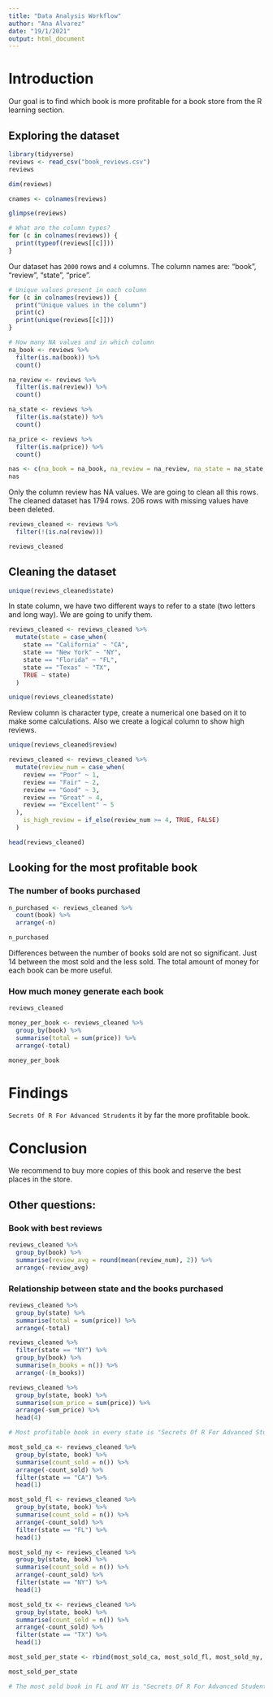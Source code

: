 ```yaml
---
title: "Data Analysis Workflow"
author: "Ana Alvarez"
date: "19/1/2021"
output: html_document
---
```


# Introduction

Our goal is to find which book is more profitable for a book store from the R learning section.

## Exploring the dataset

```r
library(tidyverse)
reviews <- read_csv("book_reviews.csv")
reviews

dim(reviews)

cnames <- colnames(reviews)

glimpse(reviews)

# What are the column types?
for (c in colnames(reviews)) {
  print(typeof(reviews[[c]]))
}
```
Our dataset has `2000` rows and `4` columns. The column names are: "book", "review", "state", "price".

```r
# Unique values present in each column
for (c in colnames(reviews)) {
  print("Unique values in the column")
  print(c)
  print(unique(reviews[[c]]))
}

```
```r
# How many NA values and in which column
na_book <- reviews %>% 
  filter(is.na(book)) %>% 
  count()

na_review <- reviews %>% 
  filter(is.na(review)) %>% 
  count()

na_state <- reviews %>% 
  filter(is.na(state)) %>% 
  count()

na_price <- reviews %>% 
  filter(is.na(price)) %>% 
  count()

nas <- c(na_book = na_book, na_review = na_review, na_state = na_state, na_price = na_price)
nas
```

Only the column review has NA values. We are going to clean all this rows. The cleaned dataset has 1794 rows. 206 rows with missing values have been deleted.

```r
reviews_cleaned <- reviews %>% 
  filter(!(is.na(review)))

reviews_cleaned
```
## Cleaning the dataset
```r
unique(reviews_cleaned$state)

```
In state column, we have two different ways to refer to a state (two letters and long way). We are going to unify them.
```r
reviews_cleaned <- reviews_cleaned %>% 
  mutate(state = case_when(
    state == "California" ~ "CA",
    state == "New York" ~ "NY",
    state == "Florida" ~ "FL",
    state == "Texas" ~ "TX",
    TRUE ~ state)
  )

unique(reviews_cleaned$state)
```
Review column is character type, create a numerical one based on it to make some calculations. Also we create a logical column to show high reviews.
```r
unique(reviews_cleaned$review)

reviews_cleaned <- reviews_cleaned %>% 
  mutate(review_num = case_when(
    review == "Poor" ~ 1,
    review == "Fair" ~ 2,
    review == "Good" ~ 3,
    review == "Great" ~ 4,
    review == "Excellent" ~ 5
  ),
    is_high_review = if_else(review_num >= 4, TRUE, FALSE)
  )

head(reviews_cleaned)
```

## Looking for the most profitable book

### The number of books purchased
```r
n_purchased <- reviews_cleaned %>% 
  count(book) %>% 
  arrange(-n)

n_purchased
```
Differences between the number of books sold are not so significant. Just 14 between the most sold and the less sold. The total amount of money for each book can be more useful.

### How much money generate each book
```r
reviews_cleaned

money_per_book <- reviews_cleaned %>% 
  group_by(book) %>% 
  summarise(total = sum(price)) %>% 
  arrange(-total)

money_per_book
```
# Findings

`Secrets Of R For Advanced Strudents` it by far the more profitable book. 


# Conclusion

We recommend to buy more copies of this book and reserve the best places in the store.


## Other questions: 

### Book with best reviews
```r
reviews_cleaned %>% 
  group_by(book) %>% 
  summarise(review_avg = round(mean(review_num), 2)) %>% 
  arrange(-review_avg)

```

### Relationship between state and the books purchased
```r
reviews_cleaned %>% 
  group_by(state) %>% 
  summarise(total = sum(price)) %>% 
  arrange(-total)

reviews_cleaned %>% 
  filter(state == "NY") %>% 
  group_by(book) %>% 
  summarise(n_books = n()) %>% 
  arrange(-(n_books))

reviews_cleaned %>% 
  group_by(state, book) %>% 
  summarise(sum_price = sum(price)) %>% 
  arrange(-sum_price) %>% 
  head(4)

# Most profitable book in every state is "Secrets Of R For Advanced Students"

most_sold_ca <- reviews_cleaned %>% 
  group_by(state, book) %>% 
  summarise(count_sold = n()) %>% 
  arrange(-count_sold) %>% 
  filter(state == "CA") %>% 
  head(1)

most_sold_fl <- reviews_cleaned %>% 
  group_by(state, book) %>% 
  summarise(count_sold = n()) %>% 
  arrange(-count_sold) %>% 
  filter(state == "FL") %>% 
  head(1)

most_sold_ny <- reviews_cleaned %>% 
  group_by(state, book) %>% 
  summarise(count_sold = n()) %>% 
  arrange(-count_sold) %>% 
  filter(state == "NY") %>% 
  head(1)

most_sold_tx <- reviews_cleaned %>% 
  group_by(state, book) %>% 
  summarise(count_sold = n()) %>% 
  arrange(-count_sold) %>% 
  filter(state == "TX") %>% 
  head(1)

most_sold_per_state <- rbind(most_sold_ca, most_sold_fl, most_sold_ny, most_sold_tx)

most_sold_per_state

# The most sold book in FL and NY is "Secrets Of R For Advanced Students". In CA and TX is other book.

```









